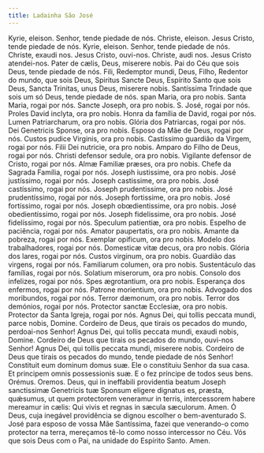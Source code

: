 ```yaml
---
title: Ladainha São José
---
```


<div class="grid grid-cols-2 gap-5">
  <span class="text-justify">Kyrie, eleison.</span>
  <span class="text-justify">Senhor, tende piedade de nós.</span>
  <span class="text-justify">Christe, eleison.</span>
  <span class="text-justify">Jesus Cristo, tende piedade de nós.</span>
  <span class="text-justify">Kyrie, eleison.</span>
  <span class="text-justify">Senhor, tende piedade de nós.</span>
  <span class="text-justify">Christe, exaudi nos.</span>
  <span class="text-justify">Jesus Cristo, ouvi-nos.</span>
  <span class="text-justify">Christe, audi nos.</span>
  <span class="text-justify">Jesus Cristo atendei-nos.</span>
  <span class="text-justify">Pater de cælis, Deus, miserere nobis.</span>
  <span class="text-justify">
    Pai do Céu que sois Deus, tende piedade de nós.
  </span>
  <span class="text-justify">Fili, Redemptor mundi, Deus,</span>
  <span class="text-justify">Filho, Redentor do mundo, que sois Deus,</span>
  <span class="text-justify">Spiritus Sancte Deus,</span>
  <span class="text-justify">Espírito Santo que sois Deus,</span>
  <span class="text-justify">Sancta Trinitas, unus Deus, miserere nobis.</span>
  <span class="text-justify">
    Santíssima Trindade que sois um só Deus, tende piedade de nós.
  </span>
  <span class="text-justify">span Maria, ora pro nobis.</span>
  <span class="text-justify">Santa Maria, rogai por nós.</span>
  <span class="text-justify">Sancte Joseph, ora pro nobis.</span>
  <span class="text-justify">S. José, rogai por nós.</span>
  <span class="text-justify">Proles David inclyta, ora pro nobis.</span>
  <span class="text-justify">Honra da família de David, rogai por nós.</span>
  <span class="text-justify">Lumen Patriarcharum, ora pro nobis.</span>
  <span class="text-justify">Glória dos Patriarcas, rogai por nós.</span>
  <span class="text-justify">Dei Genetricis Sponse, ora pro nobis.</span>
  <span class="text-justify">Esposo da Mãe de Deus, rogai por nós.</span>
  <span class="text-justify">Custos pudice Virginis, ora pro nobis.</span>
  <span class="text-justify">
    Castíssimo guardião da Virgem, rogai por nós.
  </span>
  <span class="text-justify">Filii Dei nutricie, ora pro nobis.</span>
  <span class="text-justify">Amparo do Filho de Deus, rogai por nós.</span>
  <span class="text-justify">Christi defensor sedule, ora pro nobis.</span>
  <span class="text-justify">Vigilante defensor de Cristo, rogai por nós.</span>
  <span class="text-justify">Almæ Familiæ præses, ora pro nobis.</span>
  <span class="text-justify">Chefe da Sagrada Família, rogai por nós.</span>
  <span class="text-justify">Joseph iustissime, ora pro nobis.</span>
  <span class="text-justify">José justíssimo, rogai por nós.</span>
  <span class="text-justify">Joseph castissime, ora pro nobis.</span>
  <span class="text-justify">José castíssimo, rogai por nós.</span>
  <span class="text-justify">Joseph prudentissime, ora pro nobis.</span>
  <span class="text-justify">José prudentíssimo, rogai por nós.</span>
  <span class="text-justify">Joseph fortissime, ora pro nobis.</span>
  <span class="text-justify">José fortíssimo, rogai por nós.</span>
  <span class="text-justify">Joseph obœdientissime, ora pro nobis.</span>
  <span class="text-justify">José obedientíssimo, rogai por nós.</span>
  <span class="text-justify">Joseph fidelissime, ora pro nobis.</span>
  <span class="text-justify">José fidelíssimo, rogai por nós.</span>
  <span class="text-justify">Speculum patientiæ, ora pro nobis.</span>
  <span class="text-justify">Espelho de paciência, rogai por nós.</span>
  <span class="text-justify">Amator paupertatis, ora pro nobis.</span>
  <span class="text-justify">Amante da pobreza, rogai por nós.</span>
  <span class="text-justify">Exemplar opificum, ora pro nobis.</span>
  <span class="text-justify">Modelo dos trabalhadores, rogai por nós.</span>
  <span class="text-justify">Domesticæ vitæ decus, ora pro nobis.</span>
  <span class="text-justify">Glória dos lares, rogai por nós.</span>
  <span class="text-justify">Custos virginum, ora pro nobis.</span>
  <span class="text-justify">Guardião das virgens, rogai por nós.</span>
  <span class="text-justify">Familiarum columen, ora pro nobis.</span>
  <span class="text-justify">Sustentáculo das famílias, rogai por nós.</span>
  <span class="text-justify">Solatium miserorum, ora pro nobis.</span>
  <span class="text-justify">Consolo dos infelizes, rogai por nós.</span>
  <span class="text-justify">Spes ægrotantium, ora pro nobis.</span>
  <span class="text-justify">Esperança dos enfermos, rogai por nós.</span>
  <span class="text-justify">Patrone morientium, ora pro nobis.</span>
  <span class="text-justify">Advogado dos moribundos, rogai por nós.</span>
  <span class="text-justify">Terror dæmonum, ora pro nobis.</span>
  <span class="text-justify">Terror dos demónios, rogai por nós.</span>
  <span class="text-justify">Protector sanctæ Ecclesiæ, ora pro nobis.</span>
  <span class="text-justify">Protector da Santa Igreja, rogai por nós.</span>
  <span class="text-justify">
    Agnus Dei, qui tollis peccata mundi, parce nobis, Domine.
  </span>
  <span class="text-justify">
    Cordeiro de Deus, que tirais os pecados do mundo, perdoai-nos Senhor!
  </span>
  <span class="text-justify">
    Agnus Dei, qui tollis peccata mundi, exaudi nobis, Domine.
  </span>
  <span class="text-justify">
    Cordeiro de Deus que tirais os pecados do mundo, ouvi-nos Senhor!
  </span>
  <span class="text-justify">
    Agnus Dei, qui tollis peccata mundi, miserere nobis.
  </span>
  <span class="text-justify">
    Cordeiro de Deus que tirais os pecados do mundo, tende piedade de nós
    Senhor!
  </span>
  <span class="text-justify">Constituit eum dominum domus suæ.</span>
  <span class="text-justify">Ele o constituiu Senhor da sua casa.</span>
  <span class="text-justify">Et principem omnis possessionis suæ.</span>
  <span class="text-justify">E o fez príncipe de todos seus bens.</span>
  <span class="text-red-500 text-center"> Orémus.</span>
  <span class="text-red-500 text-center"> Oremos.</span>
  <span class="text-justify">
    Deus, qui in ineffabili providentia beatum Joseph sanctissimæ Genetricis tuæ
    Sponsum eligere dignatus es, præsta, quǽsumus, ut quem protectorem veneramur
    in terris, intercessorem habere mereamur in cælis: Qui vivis et regnas in
    sæcula sæculorum. Amen.
  </span>
  <span class="text-justify">
    Ó Deus, cuja inegável providência se dignou escolher o bem-aventurado S.
    José para esposo de vossa Mãe Santíssima, fazei que venerando-o como
    protector na terra, mereçamos tê-lo como nosso intercessor no Céu. Vós que
    sois Deus com o Pai, na unidade do Espírito Santo. Amen.
  </span>
</div>
